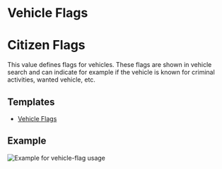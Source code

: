 # Vehicle Flags

# Citizen Flags

This value defines flags for vehicles. These flags are shown in vehicle search and can indicate for example if the vehicle is known for criminal activities, wanted vehicle, etc.

## Templates

- <a download href="https://docs.snailycad.org/templates/vehicle-flag.json">
    Vehicle Flags
  </a>

## Example

![Example for vehicle-flag usage](/features/values/vehicle-flag.png)
